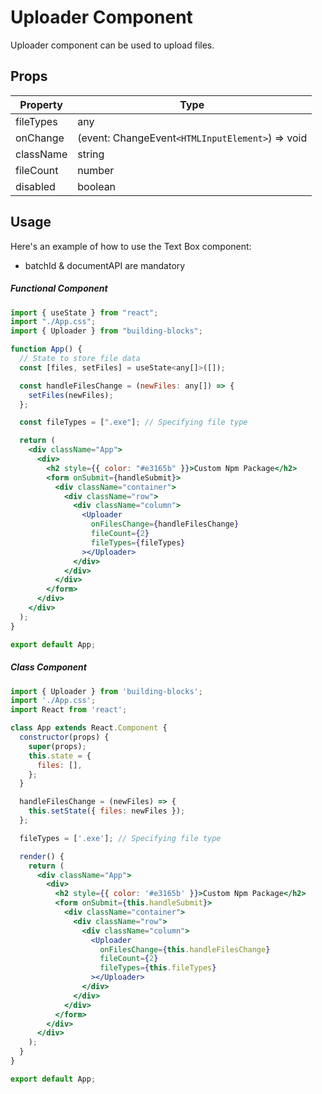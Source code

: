# Uploader Component

Uploader component can be used to upload files.

## Props

| Property  | Type                                             |
| --------- | ------------------------------------------------ |
| fileTypes | any                                              |
| onChange  | (event: ChangeEvent`<HTMLInputElement>`) => void |
| className | string                                           |
| fileCount | number                                           |
| disabled  | boolean                                          |

## Usage

Here's an example of how to use the Text Box component:

- batchId & documentAPI are mandatory

##### Functional Component

```jsx copy filename="App.tsx"
import { useState } from "react";
import "./App.css";
import { Uploader } from "building-blocks";

function App() {
  // State to store file data
  const [files, setFiles] = useState<any[]>([]);

  const handleFilesChange = (newFiles: any[]) => {
    setFiles(newFiles);
  };

  const fileTypes = [".exe"]; // Specifying file type

  return (
    <div className="App">
      <div>
        <h2 style={{ color: "#e3165b" }}>Custom Npm Package</h2>
        <form onSubmit={handleSubmit}>
          <div className="container">
            <div className="row">
              <div className="column">
                <Uploader
                  onFilesChange={handleFilesChange}
                  fileCount={2}
                  fileTypes={fileTypes}
                ></Uploader>
              </div>
            </div>
          </div>
        </form>
      </div>
    </div>
  );
}

export default App;
```

##### Class Component

```jsx copy filename="App.tsx"
import { Uploader } from 'building-blocks';
import './App.css';
import React from 'react';

class App extends React.Component {
  constructor(props) {
    super(props);
    this.state = {
      files: [],
    };
  }

  handleFilesChange = (newFiles) => {
    this.setState({ files: newFiles });
  };

  fileTypes = ['.exe']; // Specifying file type

  render() {
    return (
      <div className="App">
        <div>
          <h2 style={{ color: '#e3165b' }}>Custom Npm Package</h2>
          <form onSubmit={this.handleSubmit}>
            <div className="container">
              <div className="row">
                <div className="column">
                  <Uploader
                    onFilesChange={this.handleFilesChange}
                    fileCount={2}
                    fileTypes={this.fileTypes}
                  ></Uploader>
                </div>
              </div>
            </div>
          </form>
        </div>
      </div>
    );
  }
}

export default App;
```

